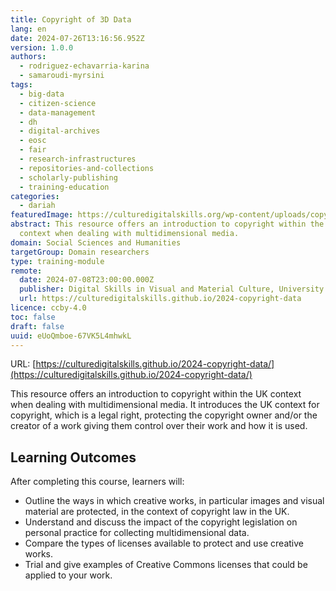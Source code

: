 ```yaml
---
title: Copyright of 3D Data
lang: en
date: 2024-07-26T13:16:56.952Z
version: 1.0.0
authors:
  - rodriguez-echavarria-karina
  - samaroudi-myrsini
tags:
  - big-data
  - citizen-science
  - data-management
  - dh
  - digital-archives
  - eosc
  - fair
  - research-infrastructures
  - repositories-and-collections
  - scholarly-publishing
  - training-education
categories:
  - dariah
featuredImage: https://culturedigitalskills.org/wp-content/uploads/copyright_poster.png
abstract: This resource offers an introduction to copyright within the UK
  context when dealing with multidimensional media.
domain: Social Sciences and Humanities
targetGroup: Domain researchers
type: training-module
remote:
  date: 2024-07-08T23:00:00.000Z
  publisher: Digital Skills in Visual and Material Culture, University of Brighton
  url: https://culturedigitalskills.github.io/2024-copyright-data
licence: ccby-4.0
toc: false
draft: false
uuid: eUoQmboe-67VK5L4mhwkL
---
```

URL: [https://culturedigitalskills.github.io/2024-copyright-data/](https://culturedigitalskills.github.io/2024-copyright-data/)

This resource offers an introduction to copyright within the UK context when dealing with multidimensional media. It introduces the UK context for copyright, which is a legal right, protecting the copyright owner and/or the creator of a work giving them control over their work and how it is used.

## Learning Outcomes

After completing this course, learners will:

- Outline the ways in which creative works, in particular images and visual material are protected, in the context of copyright law in the UK.
- Understand and discuss the impact of the copyright legislation on personal practice for collecting multidimensional data.
- Compare the types of licenses available to protect and use creative works.
- Trial and give examples of Creative Commons licenses that could be applied to your work.

<ExternalResource title="Interested in learning more?" subtitle="Check out the tutorial Copyright of 3D Data" url="https://culturedigitalskills.github.io/2024-copyright-data/" />
